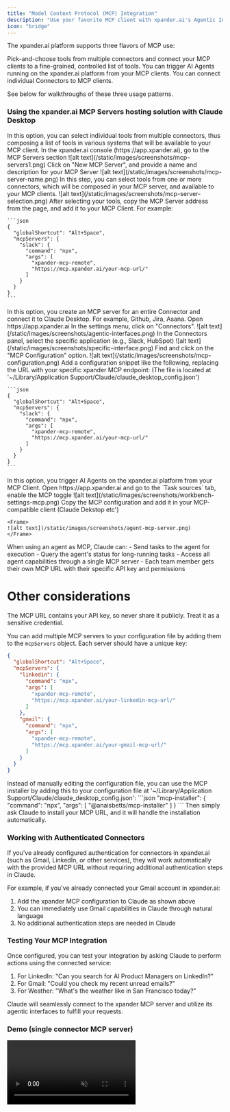 ```yaml
---
title: "Model Context Protocol (MCP) Integration"
description: "Use your favorite MCP client with xpander.ai's Agentic Interfaces and AI Agents"
icon: "bridge"
---
```


The xpander.ai platform supports three flavors of MCP use:

<CardGroup cols={3}>
<Card title="MCP Composition" icon="puzzle-piece">
Pick-and-choose tools from multiple connectors and connect your MCP clients to a fine-grained, controlled list of tools.
</Card>

<Card title="MCP to AI Agents" icon="robot">
You can trigger AI Agents running on the xpander.ai platform from your MCP clients.
</Card>

<Card title="Specific Connectors" icon="plug">
You can connect individual Connectors to MCP clients.
</Card>
</CardGroup>

See below for walkthroughs of these three usage patterns.

### Using the xpander.ai MCP Servers hosting solution with Claude Desktop

<Tabs>
<Tab title="MCP Composition">
In this option, you can select individual tools from multiple connectors, thus composing a list of tools in various systems that will be available to your MCP client.
<Steps>
  <Step title="Open the MCP Servers menu">
    In the xpander.ai console (https://app.xpander.ai), go to the MCP Servers section
    <Frame>
    ![alt text](/static/images/screenshots/mcp-servers1.png)
    </Frame>
  </Step>
  <Step title="Create a new MCP Server">
    Click on "New MCP Server", and provide a name and description for your MCP Server
    <Frame>
    ![alt text](/static/images/screenshots/mcp-server-name.png)
    </Frame>
  </Step>
  <Step title="Select tools">
    In this step, you can select tools from one or more connectors, which will be composed in your MCP server, and available to your MCP clients. 
    <Frame>
    ![alt text](/static/images/screenshots/mcp-server-selection.png)
    </Frame>
  </Step>
  <Step title="Add the MCP Server to Claude">
    After selecting your tools, copy the MCP Server address from the page, and add it to your MCP Client. For example:

    ```json
    {
      "globalShortcut": "Alt+Space",
      "mcpServers": {
        "slack": {
          "command": "npx",
          "args": [
            "xpander-mcp-remote",
            "https://mcp.xpander.ai/your-mcp-url/"
          ]
        }
      }
    }
    ```
  </Step>
  
</Steps>
</Tab>


<Tab title="Single connector">
In this option, you create an MCP server for an entire Connector and connect it to Claude Desktop. For example, Github, Jira, Asana.
<Steps>
  <Step title="Access Connector Settings">
    Open https://app.xpander.ai
    In the settings menu, click on "Connectors".
    <Frame>
    ![alt text](/static/images/screenshots/agentic-interfaces.png)
    </Frame>
  </Step>
  <Step title="Select a specific Connector">
    In the Connectors panel, select the specific application (e.g., Slack, HubSpot)
    <Frame>
    ![alt text](/static/images/screenshots/specific-interface.png)
    </Frame>
  </Step>
  <Step title="Click on MCP Configuration">
    Find and click on the "MCP Configuration" option.
    <Frame>![alt text](/static/images/screenshots/mcp-configuration.png)</Frame>
  </Step>
  <Step title="Add the MCP Server to Claude">
    Add a configuration snippet like the following, replacing the URL with your specific xpander MCP endpoint: (The file is located at '~/Library/Application Support/Claude/claude_desktop_config.json')

    ```json
    {
      "globalShortcut": "Alt+Space",
      "mcpServers": {
        "slack": {
          "command": "npx",
          "args": [
            "xpander-mcp-remote",
            "https://mcp.xpander.ai/your-mcp-url/"
          ]
        }
      }
    }
    ```
  </Step>
</Steps>

</Tab>

<Tab title="Agents as MCP Servers">
In this option, you trigger AI Agents on the xpander.ai platform from your MCP Client.
<Steps>
  <Step title="Access Agent Settings">
    Open https://app.xpander.ai and go to the `Task sources` tab, enable the MCP toggle
      <Frame>
    ![alt text](/static/images/screenshots/workbench-settings-mcp.png)
    </Frame>
  </Step>
  <Step title="MCP Server url">
    Copy the MCP configuration and add it in your MCP-compatible client (Claude Dekstop etc')

    <Frame>
    ![alt text](/static/images/screenshots/agent-mcp-server.png)
    </Frame>
  </Step>

</Steps>

<Tip>
  When using an agent as MCP, Claude can:
  - Send tasks to the agent for execution
  - Query the agent's status for long-running tasks
  - Access all agent capabilities through a single MCP server
  - Each team member gets their own MCP URL with their specific API key and permissions
</Tip>

</Tab>


</Tabs>

# Other considerations

<Warning>
  The MCP URL contains your API key, so never share it publicly. Treat it as a sensitive credential.
</Warning>

You can add multiple MCP servers to your configuration file by adding them to the `mcpServers` object. Each server should have a unique key:

```json
{
  "globalShortcut": "Alt+Space",
  "mcpServers": {
    "linkedin": {
      "command": "npx",
      "args": [
        "xpander-mcp-remote",
        "https://mcp.xpander.ai/your-linkedin-mcp-url/"
      ]
    },
    "gmail": {
      "command": "npx",
      "args": [
        "xpander-mcp-remote",
        "https://mcp.xpander.ai/your-gmail-mcp-url/"
      ]
    }
  }
}
```

<Tip>
  Instead of manually editing the configuration file, you can use the MCP installer by adding this to your configuration file at '~/Library/Application Support/Claude/claude_desktop_config.json':
  ```json
  "mcp-installer": {
    "command": "npx",
    "args": [
      "@anaisbetts/mcp-installer"
    ]
  }
  ```
  Then simply ask Claude to install your MCP URL, and it will handle the installation automatically.
</Tip>

### Working with Authenticated Connectors

If you've already configured authentication for connectors in xpander.ai (such as Gmail, LinkedIn, or other services), they will work automatically with the provided MCP URL without requiring additional authentication steps in Claude.

For example, if you've already connected your Gmail account in xpander.ai:

1. Add the xpander MCP configuration to Claude as shown above
2. You can immediately use Gmail capabilities in Claude through natural language
3. No additional authentication steps are needed in Claude


### Testing Your MCP Integration

Once configured, you can test your integration by asking Claude to perform actions using the connected service:

1. For LinkedIn: "Can you search for AI Product Managers on LinkedIn?"
2. For Gmail: "Could you check my recent unread emails?"
3. For Weather: "What's the weather like in San Francisco today?"

Claude will seamlessly connect to the xpander MCP server and utilize its agentic interfaces to fulfill your requests. 

### Demo (single connector MCP server)

<Frame>
<video
  autoPlay
  muted
  loop
  playsInline
  controls
  allowFullScreen
  className="w-full aspect-video"
  src="https://assets.xpanderai.io/vidoes/release-notes/mcp-support.mp4"
></video>
</Frame>